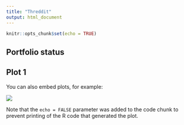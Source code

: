 ```yaml
---
title: "Threddit"
output: html_document
---
```


```r
knitr::opts_chunk$set(echo = TRUE)
```

## Portfolio status

## Plot 1

You can also embed plots, for example:

![](../Plots/Category-Underwear_shirts-Times_used.png)

Note that the `echo = FALSE` parameter was added to the code chunk to prevent printing of the R code that generated the plot.
